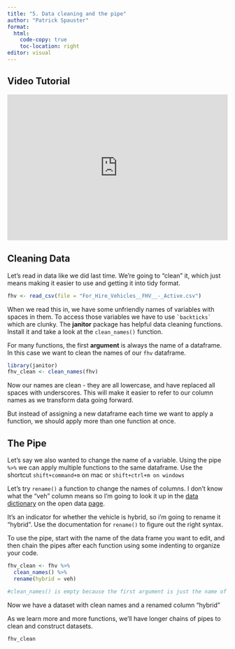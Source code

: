 ```yaml
---
title: "5. Data cleaning and the pipe"
author: "Patrick Spauster"
format:
  html:
    code-copy: true
    toc-location: right
editor: visual
---
```


## Video Tutorial

```{=html}
<div style="max-width:608px"><div style="position:relative;padding-bottom:66.118421052632%"><iframe id="kaltura_player" src="https://cdnapisec.kaltura.com/p/1674401/sp/167440100/embedIframeJs/uiconf_id/23435151/partner_id/1674401?iframeembed=true&playerId=kaltura_player&entry_id=1_4ucd4flb&flashvars[streamerType]=auto&amp;flashvars[localizationCode]=en&amp;flashvars[sideBarContainer.plugin]=true&amp;flashvars[sideBarContainer.position]=left&amp;flashvars[sideBarContainer.clickToClose]=true&amp;flashvars[chapters.plugin]=true&amp;flashvars[chapters.layout]=vertical&amp;flashvars[chapters.thumbnailRotator]=false&amp;flashvars[streamSelector.plugin]=true&amp;flashvars[EmbedPlayer.SpinnerTarget]=videoHolder&amp;flashvars[dualScreen.plugin]=true&amp;flashvars[LeadWithHLSOnFlash]=true&amp;flashvars[Kaltura.addCrossoriginToIframe]=true&amp;&wid=1_irk4klc4" width="608" height="402" allowfullscreen webkitallowfullscreen mozAllowFullScreen allow="autoplay *; fullscreen *; encrypted-media *" sandbox="allow-downloads allow-forms allow-same-origin allow-scripts allow-top-navigation allow-pointer-lock allow-popups allow-modals allow-orientation-lock allow-popups-to-escape-sandbox allow-presentation allow-top-navigation-by-user-activation" frameborder="0" title="5. pipe and data cleaning" style="position:absolute;top:0;left:0;width:100%;height:100%"></iframe></div></div>
```
## Cleaning Data

Let's read in data like we did last time. We're going to "clean" it, which just means making it easier to use and getting it into tidy format.

```r
fhv <- read_csv(file = "For_Hire_Vehicles__FHV__-_Active.csv")
```

When we read this in, we have some unfriendly names of variables with spaces in them. To access those variables we have to use `` `backticks` `` which are clunky. The **janitor** package has helpful data cleaning functions. Install it and take a look at the `clean_names()` function.

For many functions, the first **argument** is always the name of a dataframe. In this case we want to clean the names of our `fhv` dataframe.

```r
library(janitor)
fhv_clean <- clean_names(fhv)
```

Now our names are clean - they are all lowercase, and have replaced all spaces with underscores. This will make it easier to refer to our column names as we transform data going forward.

But instead of assigning a new dataframe each time we want to apply a function, we should apply more than one function at once.

## The Pipe

Let's say we also wanted to change the name of a variable. Using the pipe `%>%` we can apply multiple functions to the same dataframe. Use the shortcut `shift+command+m` on mac or `shift+ctrl+m on windows`

Let's try `rename()` a function to change the names of columns. I don't know what the "veh" column means so I'm going to look it up in the [data dictionary](https://data.cityofnewyork.us/api/views/8wbx-tsch/files/a33b2ee3-d844-4add-9785-3cd89a61b6b6?download=true&filename=MDTLCForHireVehiclesActive.xlsx) on the open data [page](https://data.cityofnewyork.us/Transportation/For-Hire-Vehicles-FHV-Active/8wbx-tsch).

It's an indicator for whether the vehicle is hybrid, so i'm going to rename it "hybrid". Use the documentation for `rename()` to figure out the right syntax.

To use the pipe, start with the name of the data frame you want to edit, and then chain the pipes after each function using some indenting to organize your code.

```r
fhv_clean <- fhv %>% 
  clean_names() %>% 
  rename(hybrid = veh)

#clean_names() is empty because the first argument is just the name of the dataframe, which has been piped in for us
```

Now we have a dataset with clean names and a renamed column "hybrid"

As we learn more and more functions, we'll have longer chains of pipes to clean and construct datasets.

```r
fhv_clean
```

## 
